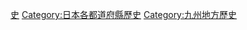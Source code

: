 {{Catnav|頁面分類|各種主題的頁面分類|按國家分類|各國行政區劃|日本行政區劃|日本都道府縣}}
{{日本行政區劃分類導航|歷史}}
{{Commons category|History of Miyazaki prefecture}}

{{DEFAULTSORT:Miyazaki}}
[[Category:宮崎縣|史]]
[[Category:日本各都道府縣歷史|Category:日本各都道府縣歷史]]
[[Category:九州地方歷史|Category:九州地方歷史]]